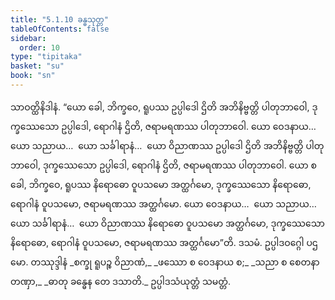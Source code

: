 ```yaml
---
title: "5.1.10 ခန္ဓသုတ္တ"
tableOfContents: false
sidebar:
  order: 10
type: "tipitaka"
basket: "su"
book: "sn"
---
```



<DynamicBreadcrumb />

<Division number="321" book="sn" e="ch" v="18" p="326">

<Paragraph number="1087" book="sn">
သာဝတ္ထိနိဒါနံ. “ယော ခေါ, ဘိက္ခဝေ, ရူပဿ ဥပ္ပါဒေါ ဌိတိ အဘိနိဗ္ဗတ္တိ ပါတုဘာဝေါ, ဒုက္ခဿေသော ဥပ္ပါဒေါ, ရောဂါနံ ဌိတိ, ဇရာမရဏဿ ပါတုဘာဝေါ. ယော ဝေဒနာယ…  ယော သညာယ…  ယော သင်္ခါရာနံ…  ယော ဝိညာဏဿ ဥပ္ပါဒေါ ဌိတိ အဘိနိဗ္ဗတ္တိ ပါတုဘာဝေါ, ဒုက္ခဿေသော ဥပ္ပါဒေါ, ရောဂါနံ ဌိတိ, ဇရာမရဏဿ ပါတုဘာဝေါ. ယော စ ခေါ, ဘိက္ခဝေ, ရူပဿ နိရောဓော ဝူပသမော အတ္ထင်္ဂမော, ဒုက္ခဿေသော နိရောဓော, ရောဂါနံ ဝူပသမော, ဇရာမရဏဿ အတ္ထင်္ဂမော. ယော ဝေဒနာယ…  ယော သညာယ…  ယော သင်္ခါရာနံ…  ယော ဝိညာဏဿ နိရောဓော ဝူပသမော အတ္ထင်္ဂမော, ဒုက္ခဿေသော နိရောဓော, ရောဂါနံ ဝူပသမော, ဇရာမရဏဿ အတ္ထင်္ဂမော”တိ.

</Paragraph>
</Division>

<Paragraph number="1088" type="center" book="sn">
ဒသမံ.



</Paragraph>

<Paragraph number="1089" type="center" book="sn">
ဥပ္ပါဒဝဂ္ဂေါ ပဌမော.



</Paragraph>

<Paragraph number="1090" type="center" book="sn">
တဿုဒ္ဒါနံ


</Paragraph>

<Paragraph number="1091" type="verses" book="sn">
_စက္ခု ရူပဉ္စ ဝိညာဏံ,_  
_ဖဿော စ ဝေဒနာယ စ;_  
_သညာ စ စေတနာ တဏှာ,_  
_ဓာတု ခန္ဓေန တေ ဒသာတိ._  


</Paragraph>

<Paragraph number="1092" type="center" book="sn">
ဥပ္ပါဒသံယုတ္တံ သမတ္တံ.
</Paragraph>